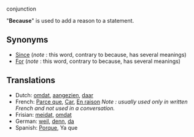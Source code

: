conjunction

"'''Because'''" is used to add a reason to a statement.
==Synonyms==
* [[Since]] (''note'' : this word, contrary to because, has several meanings) 
* [[For]] (''note'' : this word, contrary to because, has several meanings) 
==Translations==
*Dutch: [[omdat]], [[aangezien]], [[daar]]
*French: [[Parce que]], [[Car]], [[En raison]] ''Note : usually used only in written French and not used in a conversation.''
*Frisian: [[meidat]], [[omdat]]
*German: [[weil]], [[denn]], [[da]]
*Spanish: [[Porque]], Ya que